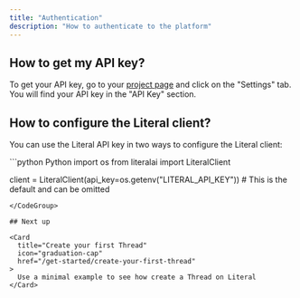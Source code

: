 ```yaml
---
title: "Authentication"
description: "How to authenticate to the platform"
---
```


## How to get my API key?

To get your API key, go to your [project page](https://cloud.getliteral.ai) and click on the "Settings" tab. You will find your API key in the "API Key" section.

## How to configure the Literal client?

You can use the Literal API key in two ways to configure the Literal client:

<CodeGroup>
```python Python
import os
from literalai import LiteralClient

client = LiteralClient(api_key=os.getenv("LITERAL_API_KEY")) # This is the default and can be omitted
```
</CodeGroup>

## Next up

<Card
  title="Create your first Thread"
  icon="graduation-cap"
  href="/get-started/create-your-first-thread"
>
  Use a minimal example to see how create a Thread on Literal
</Card>

